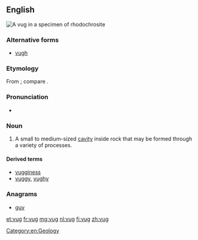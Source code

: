 ==English==
[[File:Rhodochrosite-238927.jpg|thumb|A vug in a specimen of [[rhodochrosite]]]]
{{wikipedia}}

===Alternative forms===
* [[vugh]]

===Etymology===
From {{etyl|kw|en}} {{m|kw|vooga||cave}}; compare {{m|en|fogou}}.

===Pronunciation===
* {{IPA|/vʌɡ/|lang=en}}

===Noun===
{{en-noun}}

# A small to medium-sized [[cavity]] inside rock that may be formed through a variety of processes.

====Derived terms====
* [[vugginess]]
* [[vuggy]], [[vughy]]

===Anagrams===
* [[guv#English|guv]]

[[Category:en:Geology]]

[[et:vug]]
[[fr:vug]]
[[mg:vug]]
[[nl:vug]]
[[fi:vug]]
[[zh:vug]]